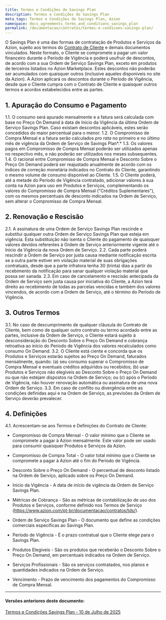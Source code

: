```yaml
---
title: Termos e Condições do Savings Plan
description: Termos e Condições do Savings Plan
meta_tags: Termos e Condições do Savings Plan, Azion
namespace: docs_agreements_terms_and_conditions_savings_plan
permalink: /documentacao/contratos/termos-e-condicoes-savings-plan/
---
```



O Savings Plan é uma das formas de contratação de Produtos e Serviços da Azion, sujeito aos termos do [Contrato de Cliente](/pt-br/documentacao/contratos/contrato-de-cliente/) e demais documentos vinculados. Neste formato, o Cliente se compromete a pagar um valor financeiro durante o Período de Vigência e poderá usufruir de descontos, de acordo com a sua Ordem de Serviço Savings Plan, exceto em produtos de terceiros listados no Azion Marketplace. Estes descontos não poderão ser acumulados com quaisquer outros (inclusive aqueles disponíveis no site da Azion). A Azion aplicará os descontos durante o Período de Vigência, desde que o Cliente cumpra com o Contrato de Cliente e quaisquer outros termos e acordos estabelecidos entre as partes.

## 1. Apuração do Consumo e Pagamento

1.1. O consumo será apurado mensalmente e a fatura será calculada com base no Preço On Demand à data de Início da Vigência da última Ordem de Serviço Savings Plan. Caso existam descontos aplicáveis, estes serão concedidos do maior percentual para o menor.
1.2. O Compromisso de Compra Mensal e a fatura serão calculados *pro rata* no primeiro e no último mês de vigência da Ordem de Serviço de Savings Plan*.*
1.3. Os valores pagos em Compromisso de Compra Mensal poderão ser utilizados apenas no respectivo mês, e não poderão ser utilizados nos meses subsequentes.
1.4. O racional entre Compromisso de Compra Mensal e Desconto Sobre o Preço On Demand poderá ser reajustado anualmente de acordo com os índices de correção monetária indicados no Contrato do Cliente, garantindo o mesmo volume de consumo disponível ao Cliente.
1.5. O Cliente poderá, até a metade do Período de Vigência contratado, adicionar valores à sua conta na Azion para uso em Produtos e Serviços, complementando os valores do Compromisso de Compra Mensal ("Créditos Suplementares"), com os mesmos percentuais de desconto indicados na Ordem de Serviço, sem alterar o Compromisso de Compra Mensal.

## 2. Renovação e Rescisão

2.1. A assinatura de uma Ordem de Serviço Savings Plan rescinde e substitui qualquer outra Ordem de Serviço Savings Plan que esteja em vigência. Esta substituição não isenta o Cliente do pagamento de quaisquer valores devidos referentes à Ordem de Serviço anteriormente vigente até o Início da Vigência da nova Ordem de Serviço.
2.2. Cada parte poderá rescindir a Ordem de Serviço por justa causa mediante notificação escrita se a outra parte estiver em violação material de suas obrigações contratuais, desde que a parte infratora tenha 30 (trinta) dias a partir do recebimento da notificação para sanar qualquer violação material que possa ser sanada.
2.3. Em caso de cancelamento e rescisão antecipada da Ordem de Serviço sem justa causa por iniciativa do Cliente, a Azion terá direito ao recebimento de todas as parcelas vencidas e também dos valores vincendos, de acordo com a Ordem de Serviço, até o término do Período de Vigência.

## 3. Outros Termos

3.1. No caso de descumprimento de qualquer cláusula do Contrato de Cliente, bem como de qualquer outro contrato ou termo acordado entre as partes, inclusive da Ordem de Serviço, o Cliente estará sujeito à desconsideração do Desconto Sobre o Preço On Demand e cobrança retroativa ao início do Período de Vigência dos valores recalculados como consumo On Demand.
3.2. O Cliente está ciente e concorda que os Produtos e Serviços estarão sujeitos ao Preço On Demand, faturados mensalmente, quando: (a) seu consumo superar o Compromisso de Compra Mensal e eventuais créditos adquiridos ou recebidos; (b) usar Produtos e Serviços não elegíveis ao Desconto Sobre o Preço On Demand ou que não estejam dispostos na Ordem de Serviço; ou (c) após o Período de Vigência, não houver renovação automática ou assinatura de uma nova Ordem de Serviço.
3.3. Em caso de conflito ou divergência entre as condições definidas aqui e na Ordem de Serviço, as previsões da Ordem de Serviço deverão prevalecer.


## 4. Definições

4.1. Acrescentam-se aos Termos e Definições do Contrato de Cliente:

- Compromisso de Compra Mensal \- O valor mínimo que o Cliente se compromete a pagar à Azion mensalmente. Este valor pode ser usado para consumir quaisquer Produtos e Serviços da Azion.

- Compromisso de Compra Total \- O valor total mínimo que o Cliente se compromete a pagar à Azion até o fim do Período de Vigência.

- Desconto Sobre o Preço On Demand \- O percentual de desconto listado na Ordem de Serviço, aplicado sobre os Preço On Demand.

- Início da Vigência \- A data de início de vigência da Ordem de Serviço Savings Plan.

- Métricas de Cobrança \- São as métricas de contabilização de uso dos Produtos e Serviços, conforme definido nos Termos de Serviço (https://www.azion.com/pt-br/documentacao/contratos/tds/).

- Ordem de Serviço Savings Plan \- O documento que define as condições comerciais específicas ao Savings Plan.

- Período de Vigência \- É o prazo contratual que o Cliente elege para o Savings Plan.

- Produtos Elegíveis \- São os produtos que receberão o Desconto Sobre o Preço On Demand, em percentuais indicados na Ordem de Serviço.

- Serviços Profissionais \- São os serviços contratados, nos planos e quantidades indicados na Ordem de Serviço.

- Vencimento \- Prazo de vencimento dos pagamentos do Compromisso de Compra Mensal.

---

#### Versões anteriores deste documento:

[Termos e Condições Savings Plan -  10 de Julho de 2025](/pt-br/documentacao/contratos/termos-e-condicoes-savings-plan-10-7-2025/)